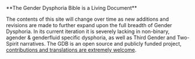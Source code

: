 
<Disclaimer>
  **The Gender Dysphoria Bible is a Living Document**
  
  The contents of this site will change over time as new additions and revisions are made to further expand upon the full breadth of Gender Dysphoria. In its current iteration it is severely lacking in non-binary, agender & genderfluid specific dysphoria, as well as Third Gender and Two-Spirit narratives. The GDB is an open source and publicly funded project, [contributions and translations are extremely welcome](/contributing/).
</Disclaimer>
